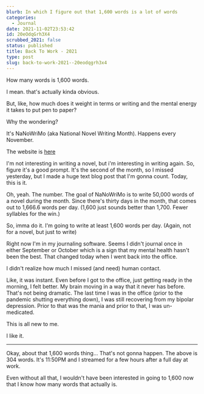```yaml
---
blurb: In which I figure out that 1,600 words is a lot of words
categories:
  - Journal
date: 2021-11-02T23:53:42
id: 20eOdqGrh3X4
scrubbed_2021: false
status: published
title: Back To Work - 2021
type: post
slug: back-to-work-2021--20eodqgrh3x4
---
```


How many words is 1,600 words. 

I mean. that's actually kinda obvious. 

But, like, how much does it weight in terms or writing and the mental energy it takes to put pen to paper?

Why the wondering? 

It's NaNoWriMo (aka National Novel Writing Month). Happens every November. 

The website is [here](https://nanowrimo.org/)

I'm not interesting in writing a novel, but i'm interesting in writing again. So, figure it's a good prompt. It's the second of the month, so I missed yesterday, but I made a huge text blog post that I'm gonna count. Today, this is it.

Oh, yeah. The number. The goal of NaNoWriMo is to write 50,000 words of a novel during the month. Since there's thirty days in the month, that comes out to 1,666.6 words per day. (1,600 just  sounds better than 1,700. Fewer syllables for the win.)

So, imma do it. I'm going to write at least 1,600 words per day. (Again, not for a novel, but just to write)

Right now I'm in my journaling software. Seems I didn't journal once in either September or October which is a sign that my mental health hasn't been the best. That changed today when I went back into the office. 

I didn't realize how much I missed (and need) human contact. 

Like, it was instant. Even before I got to the office, just getting ready in the morning, I felt better. My brain moving in a way that it never has before. That's not being dramatic. The last time I was in the office (prior to the pandemic shutting everything down), I was still recovering from my bipolar depression. Prior to that was the mania and prior to that, I was un-medicated. 

This is all new to me. 

I like it. 

---

Okay, about that 1,600 words thing... That's not gonna happen. The above is 304 words. It's 11:50PM and I streamed for a few hours after a full day at work. 

Even without all that, I wouldn't have been interested in going to 1,600 now that I know how many words that actually is.